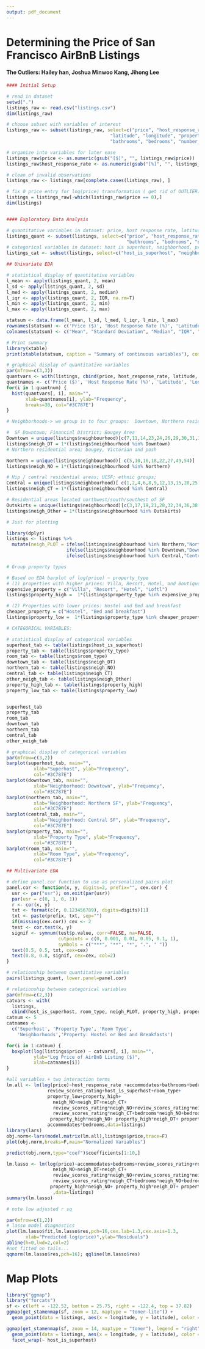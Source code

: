 ```yaml
---
output: pdf_document
---
```


# Determining the Price of San Francisco AirBnB Listings
#### The Outliers: Hailey han, Joshua Minwoo Kang, Jihong Lee

``` r
#### Initial Setup

# read in dataset
setwd(".")
listings_raw <- read.csv("listings.csv")
dim(listings_raw)

# choose subset with variables of interest
listings_raw <- subset(listings_raw, select=c("price", "host_response_rate", "host_is_superhost", "neighbourhood", 
                                      "latitude", "longitude", "property_type", "room_type", "accommodates", 
                                      "bathrooms", "bedrooms", "number_of_reviews", "review_scores_rating"))

# organize into variables for later ease
listings_raw$price <- as.numeric(gsub("[$]", "", listings_raw$price))
listings_raw$host_response_rate <- as.numeric(gsub("[%]", "", listings_raw$host_response_rate))

# clean of invalid observations
listings_raw <- listings_raw[complete.cases(listings_raw), ]

# fix 0 price entry for log(price) transformation ( get rid of OUTLIER)
listings = listings_raw[-which(listings_raw$price == 0),]
dim(listings)


#### Exploratory Data Analysis

# quantitative variables in dataset: price, host response rate, latitude, longitude, accommodates, bathrooms, bedrooms, number of reviews, review_scores_rating
listings_quant <- subset(listings, select=c("price", "host_response_rate", "latitude", "longitude", "accommodates",
                                            "bathrooms", "bedrooms", "number_of_reviews", "review_scores_rating"))
# categorical variables in dataset: host is superhost, neighborhood, property type, room type
listings_cat <- subset(listings, select=c("host_is_superhost", "neighbourhood", "property_type", "room_type"))

## Univariate EDA

# statistical display of quantitative variables
l_mean <- apply(listings_quant, 2, mean)
l_sd <- apply(listings_quant, 2, sd)
l_med <- apply(listings_quant, 2, median)
l_iqr <- apply(listings_quant, 2, IQR, na.rm=T)
l_min <- apply(listings_quant, 2, min)
l_max <- apply(listings_quant, 2, max)

statsum <- data.frame(l_mean, l_sd, l_med, l_iqr, l_min, l_max)
rownames(statsum) <- c('Price ($)', 'Host Response Rate (%)', 'Latitude', 'Longitude', 'Number of People Accommodated', 'Number of Bathrooms', 'Number of Bedrooms', 'Number of Reviews', 'Overall Rating')
colnames(statsum) <- c("Mean", "Standard Deviation", "Median", "IQR", "Minimum", "Maximum")
```

```r
# Print summary
library(xtable)
print(xtable(statsum, caption = "Summary of continuous variables"), comment=FALSE, caption.placement = 'top')
```

``` r
# graphical display of quantitative variables
par(mfrow=c(3,3))
quantvars <- with(listings, cbind(price, host_response_rate, latitude, longitude, accommodates, bathrooms, bedrooms, number_of_reviews, review_scores_rating)); quantnum <- 9
quantnames <- c('Price ($)', 'Host Response Rate (%)', 'Latitude', 'Longitude', 'Number of People Accommodated', 'Number of Bathrooms', 'Number of Bedrooms', 'Number of Reviews', 'Overall Rating')
for(i in 1:quantnum) {
  hist(quantvars[, i], main="",
       xlab=quantnames[i], ylab="Frequency",
       breaks=30, col="#3C787E")
}
```

``` r

# Neighborhoods-> we group in to four groups:  Downtown, Northern residential areas, Central SF and the Outskirts

#  SF Downtown; Financial District; Bougey Area
Downtown = unique(listings$neighbourhood)[c(7,11,14,23,24,26,29,30,31,33,35,37,45,48,52)]
listings$neigh_DT = 1*(listings$neighbourhood %in% Downtown)
# Northern residential area; bougey, Victorian and posh

Northern = unique(listings$neighbourhood)[ c(5,10,16,18,22,27,49,54)]
listings$neigh_NO = 1*(listings$neighbourhood %in% Northern)

# Hip / central residential areas; UCSF; ethnic groups; 
Central = unique(listings$neighbourhood)[ c(1,2,4,6,8,9,12,13,15,20,25)]
listings$neigh_CT = 1*(listings$neighbourhood %in% Central)

# Residential areas located northwest/south/southest of SF
Outskirts = unique(listings$neighbourhood)[c(3,17,19,21,28,32,34,36,38,39,40,41,42,43,44,46,47,50,51,53,55)]
listings$neigh_Other = 1*(listings$neighbourhood %in% Outskirts)

# Just for plotting

library(dplyr)
listings <- listings %>%
  mutate(neigh_PLOT = ifelse(listings$neighbourhood %in% Northern,"Northern",
                      ifelse(listings$neighbourhood %in% Downtown,"Downtown",
                      ifelse(listings$neighbourhood %in% Central,"Central", "Other"))))

```

```r
# Group property types

# Based on EDA barplot of log(price) ~ property_type
# (1) properties with higher prices: Villa, Resort, Hotel, and Boutique Hotel
expensive_property = c("Villa", "Resort", "Hotel", "Loftl")
listings$property_high =  1*(listings$property_type %in% expensive_property)

# (2) Properties with lower prices: Hostel and Bed and breakfast
cheaper_property = c("Hostel", "Bed and breakfast")
listings$property_low =  1*(listings$property_type %in% cheaper_property)
```

``` r
# CATEGORICAL VARIABLES:

# statistical display of categorical variables
superhost_tab <- table(listings$host_is_superhost)
property_tab <- table(listings$property_type)
room_tab <- table(listings$room_type)
downtown_tab <- table(listings$neigh_DT)
northern_tab <- table(listings$neigh_NO)
central_tab <- table(listings$neigh_CT)
other_neigh_tab <- table(listings$neigh_Other)
property_high_tab <- table(listings$property_high)
property_low_tab <- table(listings$property_low)


superhost_tab
property_tab
room_tab
downtown_tab
northern_tab
central_tab
other_neigh_tab
```

``` r
# graphical display of categorical variables
par(mfrow=c(3,2))
barplot(superhost_tab, main="",
          xlab="Superhost", ylab="Frequency",
          col="#3C787E")
barplot(downtown_tab, main="",
          xlab="Neighborhood: Downtown", ylab="Frequency",
          col="#3C787E")
barplot(northern_tab, main="",
          xlab="Neighborhood: Northern SF", ylab="Frequency",
          col="#3C787E")
barplot(central_tab, main="",
          xlab="Neighborhood: Central SF", ylab="Frequency",
          col="#3C787E")
barplot(property_tab, main="",
          xlab="Property Type", ylab="Frequency",
          col="#3C787E")
barplot(room_tab, main="",
          xlab="Room Type", ylab="Frequency",
          col="#3C787E")
```

``` r
## Multivariate EDA

# define panel.cor function to use as personalized pairs plot
panel.cor <- function(x, y, digits=2, prefix="", cex.cor) {
  usr <- par("usr"); on.exit(par(usr))
  par(usr = c(0, 1, 0, 1))
  r <- cor(x, y)
  txt <- format(c(r, 0.123456789), digits=digits)[1]
  txt <- paste(prefix, txt, sep="")
  if(missing(cex.cor)) cex <- 2
  test <- cor.test(x, y)
  signif <- symnum(test$p.value, corr=FALSE, na=FALSE,
                   cutpoints = c(0, 0.001, 0.01, 0.05, 0.1, 1),
                   symbols = c("***", "**", "*", ".", " "))
  text(0.5, 0.5, txt, cex=cex)
  text(0.8, 0.8, signif, cex=cex, col=2)
}

# relationship between quantitative variables
pairs(listings_quant, lower.panel=panel.cor)
```

``` r
# relationship between categorical variables
par(mfrow=c(2,3))
catvars <- with(
  listings, 
  cbind(host_is_superhost, room_type, neigh_PLOT, property_high, property_low));
catnum <- 5
catnames <- 
  c('Superhost', 'Property Type', 'Room Type', 
    'Neighborhoods','Property: Hostel or Bed and Breakfasts')

for(i in 1:catnum) {
  boxplot(log(listings$price) ~ catvars[, i], main="",
          ylab="Log Price of AirBnB Listing ($)",
          xlab=catnames[i])
}

```

```r
#all variables + two interaction terms 
lm.all <- lm(log(price)~host_response_rate +accommodates+bathrooms+bedrooms+number_of_reviews+
               review_scores_rating+host_is_superhost+room_type+
               property_low+property_high+
                 neigh_NO+neigh_DT+neigh_CT+
                 review_scores_rating*neigh_NO+review_scores_rating*neigh_DT+
                 review_scores_rating*neigh_CT+bedrooms*neigh_NO+bedrooms*neigh_DT+bedrooms*neigh_CT+
                property_high*neigh_NO+ property_high*neigh_DT+ property_high*neigh_CT+
               accommodates*bedrooms,data=listings)
library(lars)
obj.norm<-lars(model.matrix(lm.all),listings$price,trace=F)
plot(obj.norm,breaks=F,main="Normalized Variables")
```
```r
predict(obj.norm,type="coef")$coefficients[1:10,]
```

```r
lm.lasso <- lm(log(price)~accommodates+bedrooms+review_scores_rating+room_type+property_high+
                 neigh_NO+neigh_DT+neigh_CT+
                 review_scores_rating*neigh_NO+review_scores_rating*neigh_DT+
                 review_scores_rating*neigh_CT+bedrooms*neigh_NO+bedrooms*neigh_DT+bedrooms*neigh_CT+
                property_high*neigh_NO+ property_high*neigh_DT+ property_high*neigh_CT
                 ,data=listings)
summary(lm.lasso)

# note low adjusted r sq
```

```r
par(mfrow=c(1,2))
# lasso model diagnostics
plot(lm.lasso$fit,lm.lasso$res,pch=16,cex.lab=1.3,cex.axis=1.3,
       xlab="Predicted log(price)",ylab="Residuals")
abline(h=0,lwd=2,col=2)
#not fitted on tails...
qqnorm(lm.lasso$res,pch=16); qqline(lm.lasso$res)
```

# Map Plots
```r
library("ggmap")
library("forcats")
sf <- c(left = -122.52, bottom = 25.75, right = -122.4, top = 37.82)
ggmap(get_stamenmap(sf, zoom = 12, maptype = "toner-lite")) +
  geom_point(data = listings, aes(x = longitude, y = latitude), color = "red", size = 0.1)
```

```r
ggmap(get_stamenmap(sf, zoom = 14, maptype = "toner"), legend = "right") +
  geom_point(data = listings, aes(x = longitude, y = latitude), color = "red", size = 0.3)+
  facet_wrap(~ host_is_superhost)
```
